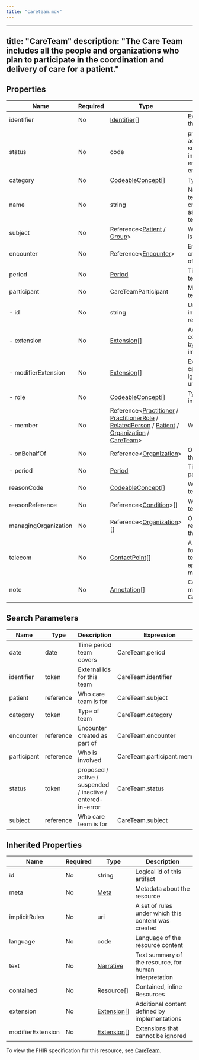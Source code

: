```yaml
---
title: "careteam.mdx"
---
```


---
title: "CareTeam"
description: "The Care Team includes all the people and organizations who plan to participate in the coordination and delivery of care for a patient."
---

## Properties

| Name                 | Required | Type                                                                                                                                                                                                                                                                                                                                                                     | Description                                                      |
| -------------------- | -------- | ------------------------------------------------------------------------------------------------------------------------------------------------------------------------------------------------------------------------------------------------------------------------------------------------------------------------------------------------------------------------ | ---------------------------------------------------------------- |
| identifier           | No       | [Identifier](/medical-api/fhir/data-types/identifier)[]                                                                                                                                                                                                                                                                                                                  | External Ids for this team                                       |
| status               | No       | code                                                                                                                                                                                                                                                                                                                                                                     | proposed / active / suspended / inactive / entered-in-error      |
| category             | No       | [CodeableConcept](/medical-api/fhir/data-types/codeableconcept)[]                                                                                                                                                                                                                                                                                                        | Type of team                                                     |
| name                 | No       | string                                                                                                                                                                                                                                                                                                                                                                   | Name of the team, such as crisis assessment team                 |
| subject              | No       | Reference&lt;[Patient](/medical-api/fhir/resources/patient) / [Group](/medical-api/fhir/resources/group)&gt;                                                                                                                                                                                                                                                             | Who care team is for                                             |
| encounter            | No       | Reference&lt;[Encounter](/medical-api/fhir/resources/encounter)&gt;                                                                                                                                                                                                                                                                                                      | Encounter created as part of                                     |
| period               | No       | [Period](/medical-api/fhir/data-types/period)                                                                                                                                                                                                                                                                                                                            | Time period team covers                                          |
| participant          | No       | CareTeamParticipant                                                                                                                                                                                                                                                                                                                                                      | Members of the team                                              |
| - id                 | No       | string                                                                                                                                                                                                                                                                                                                                                                   | Unique id for inter-element referencing                          |
| - extension          | No       | [Extension](/medical-api/fhir/data-types/extension)[]                                                                                                                                                                                                                                                                                                                    | Additional content defined by implementations                    |
| - modifierExtension  | No       | [Extension](/medical-api/fhir/data-types/extension)[]                                                                                                                                                                                                                                                                                                                    | Extensions that cannot be ignored even if unrecognized           |
| - role               | No       | [CodeableConcept](/medical-api/fhir/data-types/codeableconcept)[]                                                                                                                                                                                                                                                                                                        | Type of involvement                                              |
| - member             | No       | Reference&lt;[Practitioner](/medical-api/fhir/resources/practitioner) / [PractitionerRole](/medical-api/fhir/resources/practitionerrole) / [RelatedPerson](/medical-api/fhir/resources/relatedperson) / [Patient](/medical-api/fhir/resources/patient) / [Organization](/medical-api/fhir/resources/organization) / [CareTeam](/medical-api/fhir/resources/careteam)&gt; | Who is involved                                                  |
| - onBehalfOf         | No       | Reference&lt;[Organization](/medical-api/fhir/resources/organization)&gt;                                                                                                                                                                                                                                                                                                | Organization of the practitioner                                 |
| - period             | No       | [Period](/medical-api/fhir/data-types/period)                                                                                                                                                                                                                                                                                                                            | Time period of participant                                       |
| reasonCode           | No       | [CodeableConcept](/medical-api/fhir/data-types/codeableconcept)[]                                                                                                                                                                                                                                                                                                        | Why the care team exists                                         |
| reasonReference      | No       | Reference&lt;[Condition](/medical-api/fhir/resources/condition)&gt;[]                                                                                                                                                                                                                                                                                                    | Why the care team exists                                         |
| managingOrganization | No       | Reference&lt;[Organization](/medical-api/fhir/resources/organization)&gt;[]                                                                                                                                                                                                                                                                                              | Organization responsible for the care team                       |
| telecom              | No       | [ContactPoint](/medical-api/fhir/data-types/contactpoint)[]                                                                                                                                                                                                                                                                                                              | A contact detail for the care team (that applies to all members) |
| note                 | No       | [Annotation](/medical-api/fhir/data-types/annotation)[]                                                                                                                                                                                                                                                                                                                  | Comments made about the CareTeam                                 |

## Search Parameters

| Name        | Type      | Description                                                 | Expression                  |
| ----------- | --------- | ----------------------------------------------------------- | --------------------------- |
| date        | date      | Time period team covers                                     | CareTeam.period             |
| identifier  | token     | External Ids for this team                                  | CareTeam.identifier         |
| patient     | reference | Who care team is for                                        | CareTeam.subject            |
| category    | token     | Type of team                                                | CareTeam.category           |
| encounter   | reference | Encounter created as part of                                | CareTeam.encounter          |
| participant | reference | Who is involved                                             | CareTeam.participant.member |
| status      | token     | proposed / active / suspended / inactive / entered-in-error | CareTeam.status             |
| subject     | reference | Who care team is for                                        | CareTeam.subject            |

## Inherited Properties

| Name              | Required | Type                                                  | Description                                            |
| ----------------- | -------- | ----------------------------------------------------- | ------------------------------------------------------ |
| id                | No       | string                                                | Logical id of this artifact                            |
| meta              | No       | [Meta](/medical-api/fhir/data-types/meta)             | Metadata about the resource                            |
| implicitRules     | No       | uri                                                   | A set of rules under which this content was created    |
| language          | No       | code                                                  | Language of the resource content                       |
| text              | No       | [Narrative](/medical-api/fhir/data-types/narrative)   | Text summary of the resource, for human interpretation |
| contained         | No       | Resource[]                                            | Contained, inline Resources                            |
| extension         | No       | [Extension](/medical-api/fhir/data-types/extension)[] | Additional content defined by implementations          |
| modifierExtension | No       | [Extension](/medical-api/fhir/data-types/extension)[] | Extensions that cannot be ignored                      |

To view the FHIR specification for this resource, see [CareTeam](https://www.hl7.org/fhir/StructureDefinition/CareTeam).
